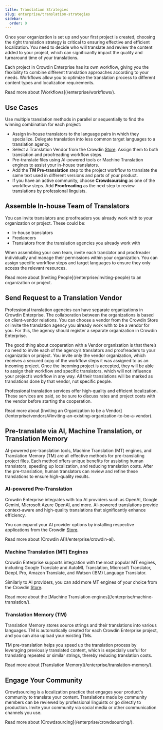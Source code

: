 ```yaml
---
title: Translation Strategies
slug: enterprise/translation-strategies
sidebar:
  order: 0
---
```



Once your organization is set up and your first project is created, choosing the right translation strategy is critical to ensuring effective and efficient localization. You need to decide who will translate and review the content added to your project, which can significantly impact the quality and turnaround time of your translations.

Each project in Crowdin Enterprise has its own workflow, giving you the flexibility to combine different translation approaches according to your needs. Workflows allow you to optimize the translation process to different content types and localization requirements.

<ReadMore>
  Read more about [Workflows](/enterprise/workflows/).
</ReadMore>

## Use Cases

Use multiple translation methods in parallel or sequentially to find the winning combination for each project:

* Assign in-house translators to the language pairs in which they specialize. Delegate translation into less common target languages to a translation agency. 
* Select a Translation Vendor from the Crowdin [Store](https://store.crowdin.com/). Assign them to both translation and proofreading workflow steps. 
* Pre-translate files using AI-powered tools or Machine Translation engines to assist your in-house translators.
* Add the **TM Pre-translation** step to the project workflow to translate the same text used in different versions and parts of your product.
* If you have an active community, choose **Crowdsourcing** as one of the workflow steps. Add **Proofreading** as the next step to review translations by professional linguists.

## Assemble In-house Team of Translators

You can invite translators and proofreaders you already work with to your organization or project. These could be:

* In-house translators
* Freelancers
* Translators from the translation agencies you already work with

When assembling your own team, invite each translator and proofreader individually and manage their permissions within your organization. You can assign specific workflow steps and target languages to ensure they only access the relevant resources.

<ReadMore>
  Read more about [Inviting People](/enterprise/inviting-people) to an organization or project.
</ReadMore>

## Send Request to a Translation Vendor

Professional translation agencies can have separate organizations in Crowdin Enterprise. The collaboration between the organizations is based on client-vendor relations. You can choose a vendor from the Crowdin Store or invite the translation agency you already work with to be a vendor for you. For this, the agency should register a separate organization in Crowdin Enterprise.

The good thing about cooperation with a Vendor organization is that there’s no need to invite each of the agency’s translators and proofreaders to your organization or project. You invite only the vendor organization, which receives a secured copy of the workflow steps it was assigned to as an incoming project. Once the incoming project is accepted, they will be able to assign their workflow and specific translators, which will not influence your project’s workflow in any way. All their translations will be marked as translations done by that vendor, not specific people.

Professional translation services offer high-quality and efficient localization. These services are paid, so be sure to discuss rates and project costs with the vendor before starting the cooperation.

<ReadMore>
  Read more about [Inviting an Organization to be a Vendor](/enterprise/vendors/#inviting-an-existing-organization-to-be-a-vendor).
</ReadMore>

## Pre-translate via AI, Machine Translation, or Translation Memory

AI-powered pre-translation tools, Machine Translation (MT) engines, and Translation Memory (TM) are all effective methods for pre-translating project files. Each method offers unique benefits for assisting human translators, speeding up localization, and reducing translation costs. After the pre-translation, human translators can review and refine these translations to ensure high-quality results.

### AI-powered Pre-Translation

Crowdin Enterprise integrates with top AI providers such as OpenAI, Google Gemini, Microsoft Azure OpenAI, and more. AI-powered translations provide context-aware and high-quality translations that significantly enhance efficiency.

You can expand your AI provider options by installing respective applications from the Crowdin [Store](https://store.crowdin.com/tags/ai).

<ReadMore>
  Read more about [Crowdin AI](/enterprise/crowdin-ai).
</ReadMore>

### Machine Translation (MT) Engines

Crowdin Enterprise supports integration with the most popular MT engines, including Google Translate and AutoML Translation, Microsoft Translator, DeepL Pro, Amazon Translate, and Watson (IBM) Language Translator.

Similarly to AI providers, you can add more MT engines of your choice from the Crowdin [Store](https://store.crowdin.com/tags/mt).

<ReadMore>
  Read more about the [Machine Translation engines](/enterprise/machine-translation/).
</ReadMore>

### Translation Memory (TM)

Translation Memory stores source strings and their translations into various languages. TM is automatically created for each Crowdin Enterprise project, and you can also upload your existing TMs.

TM pre-translation helps you speed up the translation process by leveraging previously translated content, which is especially useful for translating repeated or similar strings, thereby reducing translation costs.

<ReadMore>
  Read more about [Translation Memory](/enterprise/translation-memory/).
</ReadMore>

## Engage Your Community

Crowdsourcing is a localization practice that engages your product's community to translate your content. Translations made by community members can be reviewed by professional linguists or go directly to production. Invite your community via social media or other communication channels you use.

<ReadMore>
  Read more about [Crowdsourcing](/enterprise/crowdsourcing/).
</ReadMore>
